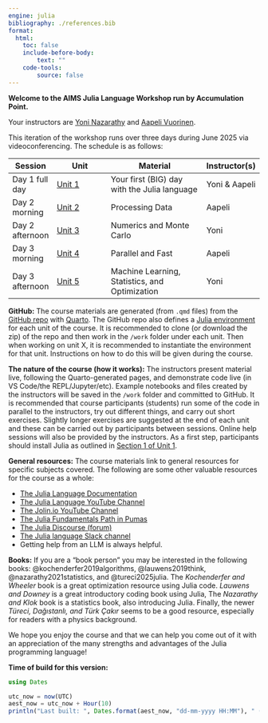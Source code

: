 ```yaml
---
engine: julia
bibliography: ./references.bib
format:
  html:
    toc: false
    include-before-body:
        text: ""
    code-tools:
        source: false
---
```


**Welcome to the AIMS Julia Language Workshop run by Accumulation Point.** 

Your instructors are [Yoni Nazarathy](https://yoninazarathy.com/) and [Aapeli Vuorinen](https://www.aapelivuorinen.com/).

This iteration of the workshop runs over three days during June 2025 via videoconferencing. The schedule is as follows:

| Session         | Unit                        | Material                                       | Instructor(s) |
|-----------------|-----------------------------|------------------------------------------------|---------------|
| Day 1 full day  | [Unit 1](unit1/unit_1.html) | Your first (BIG) day with the Julia language   | Yoni & Aapeli |
| Day 2 morning   | [Unit 2](unit2/unit_2.html) | Processing Data                                | Aapeli        |
| Day 2 afternoon | [Unit 3](unit3/unit_3.html) | Numerics and Monte Carlo                       | Yoni          |
| Day 3 morning   | [Unit 4](unit4/unit_4.html) | Parallel and Fast                              | Aapeli        |
| Day 3 afternoon | [Unit 5](unit5/unit_5.html) | Machine Learning, Statistics, and Optimization | Yoni          |

**GitHub:** The course materials are generated (from `.qmd` files) from the [GitHub repo](https://github.com/open-AIMS/Julia_ML_training) with [Quarto](https://quarto.org/). The GitHub repo also defines a [Julia environment](https://pkgdocs.julialang.org/v1/environments/) for each unit of the course. It is recommended to clone (or download the zip) of the repo and then work in the `/work` folder under each unit. Then when working on unit X, it is recommended to instantiate the environment for that unit. Instructions on how to do this will be given during the course.

**The nature of the course (how it works):** The instructors present material live, following the Quarto-generated pages, and demonstrate code live (in VS Code/the REPL/Jupyter/etc). Example notebooks and files created by the instructors will be saved in the `/work` folder and committed to GitHub. It is recommended that course participants (students) run some of the code in parallel to the instructors, try out different things, and carry out short exercises. Slightly longer exercises are suggested at the end of each unit and these can be carried out by participants between sessions. Online help sessions will also be provided by the instructors. As a first step, participants should install Julia as outlined in [Section 1 of Unit 1](https://open-aims.github.io/Julia_ML_training/unit1/unit_1.html#installation).

**General resources:** The course materials link to general resources for specific subjects covered. The following are some other valuable resources for the course as a whole:

* [The Julia Language Documentation](https://docs.julialang.org/en/v1/)
* [The Julia Language YouTube Channel](https://docs.julialang.org/en/v1/)
* [The Jolin.io YouTube Channel](https://www.youtube.com/@jolin-io)
* [The Julia Fundamentals Path in Pumas](https://tutorials.pumas.ai/#path-1-julia-fundamentals-for-pumas)
* [The Julia Discourse (forum)](https://discourse.julialang.org/)
* [The Julia language Slack channel](https://julialang.org/slack/)
* Getting help from an LLM is always helpful. 

**Books:** If you are a "book person" you may be interested in the following books: @kochenderfer2019algorithms, @lauwens2019think, @nazarathy2021statistics, and @tureci2025julia. The _Kochenderfer and Wheeler_ book is a great optimization resource using Julia code. _Lauwens and Downey_ is a great introductory coding book using Julia, The _Nazarathy and Klok_ book is a statistics book, also introducing Julia. Finally, the newer _Türeci, Dağıstanlı, and Türk Çakır_ seems to be a good resource, especially for readers with a physics background.

We hope you enjoy the course and that we can help you come out of it with an appreciation of the many strengths and advantages of the Julia programming language!

**Time of build for this version:**

```julia
using Dates

utc_now = now(UTC)
aest_now = utc_now + Hour(10)
println("Last built: ", Dates.format(aest_now, "dd-mm-yyyy HH:MM"), " (AEST)")
```